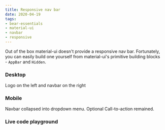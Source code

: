 ```yaml
---
title: Responsive nav bar
date: 2020-04-19
tags:
- bear-essentials
- material-ui
- navbar
- responsive
---
```


Out of the box material-ui doesn't provide a responsive nav bar.  Fortunately, you can easily build one yourself from material-ui's primitive building blocks - `AppBar` and `Hidden`.

### Desktop
Logo on the left and navbar on the right

<DesktopBasicEx />

### Mobile
Navbar collapsed into dropdown menu.  Optional Call-to-action remained.
<MobileBasicEx />

### Live code playground
<AppBarMobile/>
